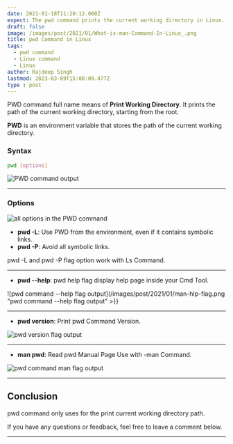 ```yaml
---
date: 2021-01-18T11:20:12.000Z
expect: The pwd command prints the current working directory in Linux.
draft: false
image: /images/post/2021/01/What-is-man-Command-In-Linux_.png
title: pwd Command in Linux
tags:
  - pwd command
  - Linux command
  - Linux
author: Rajdeep Singh
lastmod: 2023-03-09T15:08:09.477Z
type : post
---
```


PWD command full name means of **Print Working Directory**. It prints the path
of the current working directory, starting from the root.

**PWD** is an environment variable that stores the path of the current working
directory.

### Syntax

```bash
pwd [options]
```

![PWD command output](/images/post/2021/01/pwd.png "PWD command output")

---

### Options

![all options in the PWD command](/images/post/2021/01/man-command-opions.png "all options in the PWD command")

- **pwd -L**: Use PWD from the environment, even if it contains symbolic links.
- **pwd -P**: Avoid all symbolic links.

<Alert color="blue">
pwd -L and pwd -P flag option work with Ls Command.
</Alert>

---

- **pwd --help**: pwd help flag display help page inside your Cmd Tool.

![pwd command --help flag output](/images/post/2021/01/man-hlp-flag.png "pwd command --help flag output" >}}

---

- **pwd version**: Print pwd Command Version.

![pwd version flag output](/images/post/2021/01/pwd-version.png "pwd version flag output")

---

- **man pwd**: Read pwd Manual Page Use with -man Command.

![pwd command man flag output](/images/post/2021/01/pwd-man-1.png "pwd command man flag output")

---

## Conclusion

pwd command only uses for the print current working directory path.

If you have any questions or feedback, feel free to leave a comment below.

---
